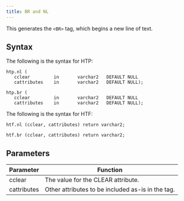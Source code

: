 ```yaml
---
title: BR and NL
---
```


This generates the `<BR>` tag, which begins a new line of text.

## Syntax 

The following is the syntax for HTP:
```
htp.nl (
   cclear         in       varchar2   DEFAULT NULL
   cattributes    in       varchar2   DEFAULT NULL);

htp.br (
   cclear         in       varchar2   DEFAULT NULL
   cattributes    in       varchar2   DEFAULT NULL);
```

The following is the syntax for HTF:
```
htf.nl (cclear, cattributes) return varchar2;

htf.br (cclear, cattributes) return varchar2;
```

## Parameters 

| Parameter | Function |
| --------- | -------- |
| cclear | The value for the CLEAR attribute. |
| cattributes | Other attributes to be included as-is in the tag. |

